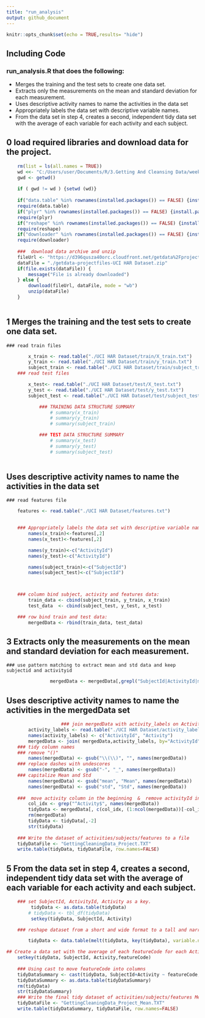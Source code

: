 ```yaml
---
title: "run_analysis"
output: github_document
---
```


```r
knitr::opts_chunk$set(echo = TRUE,results= "hide")
```


## Including Code

### run_analysis.R that does the following:
* Merges the training and the test sets to create one data set.
* Extracts only the measurements on the mean and standard deviation for each measurement.
* Uses descriptive activity names to name the activities in the data set
* Appropriately labels the data set with descriptive variable names.
* From the data set in step 4, creates a second, independent tidy data set with the average of each variable for each activity and each subject.


## 0 load required libraries and download data for the project. 
```r
	rm(list = ls(all.names = TRUE))
	wd <<- "C:/Users/user/Documents/R/3.Getting And Cleansing Data/week4/final"
	gwd <- getwd()
	
	if ( gwd != wd ) {setwd (wd)}
	
	if("data.table" %in% rownames(installed.packages()) == FALSE) {install.packages("data.table")}
	require(data.table)
	if("plyr" %in% rownames(installed.packages()) == FALSE) {install.packages("plyr")}
	require(plyr) 
	if("reshape" %in% rownames(installed.packages()) == FALSE) {install.packages("reshape")}
	require(reshape)
	if("downloader" %in% rownames(installed.packages()) == FALSE) {install.packages("downloader")}
	require(downloader)
	
	###  download data archive and unzip 
	fileUrl <- "https://d396qusza40orc.cloudfront.net/getdata%2Fprojectfiles%2FUCI%20HAR%20Dataset.zip"
	dataFile = "./getdata-projectfiles-UCI HAR Dataset.zip"
	if(file.exists(dataFile)) {
		message("File is already downloaded")
	} else {
		download(fileUrl, dataFile, mode = "wb")
		unzip(dataFile)
	}
	

```
## 1    Merges the training and the test sets to create one data set.

	### read train files
```r
		x_train <- read.table("./UCI HAR Dataset/train/X_train.txt")
		y_train <- read.table("./UCI HAR Dataset/train/y_train.txt")
		subject_train <- read.table("./UCI HAR Dataset/train/subject_train.txt")
	### read test files

		x_test<- read.table("./UCI HAR Dataset/test/X_test.txt")
		y_test <- read.table("./UCI HAR Dataset/test/y_test.txt") 
		subject_test <- read.table("./UCI HAR Dataset/test/subject_test.txt")

			### TRAINING DATA STRUCTURE SUMMARY  
				# summary(x_train)
				# summary(y_train)
				# summary(subject_train)

			### TEST DATA STRUCTURE SUMMARY  
				# summary(x_test)
				# summary(y_test)
				# summary(subject_test)
				
```				
## Uses descriptive activity names to name the activities in the data set
	### read features file 
```r
	features <- read.table("./UCI HAR Dataset/features.txt")
	

	### Appropriately labels the data set with descriptive variable names.
		names(x_train)<-features[,2]
		names(x_test)<-features[,2]

		names(y_train)<-c("ActivityId")
		names(y_test)<-c("ActivityId")

		names(subject_train)<-c("SubjectId")
		names(subject_test)<-c("SubjectId")



	### column bind subject, activity and features data:
		train_data <- cbind(subject_train, y_train, x_train)
		test_data  <- cbind(subject_test, y_test, x_test)

	### row bind train and test data:
		mergedData <- rbind(train_data, test_data)
```
## 3 Extracts only the measurements on the mean and standard deviation for each measurement.
	### use pattern matching to extract mean and std data and keep subjectid and activityid
```r
				mergedData <- mergedData[,grepl("SubjectId|ActivityId|mean\\(\\)|std\\(\\)", names(mergedData))]
```
## Uses descriptive activity names to name the activities in the mergedData set
```r
					### join mergedData with activity_labels on ActivityId
		activity_labels <- read.table("./UCI HAR Dataset/activity_labels.txt")
		names(activity_labels) <- c("ActivityId", "Activity")
		mergedData <- join( mergedData,activity_labels, by="ActivityId",  match="first")	 
	### tidy column names
	### remove "()"
		names(mergedData) <- gsub("\\(\\)", "", names(mergedData)) 
	### replace dashes with undescores 
		names(mergedData) <- gsub("-", "_", names(mergedData))  
	### capitalize Mean and Std
		names(mergedData) <- gsub("mean", "Mean", names(mergedData)) 
		names(mergedData) <- gsub("std", "Std", names(mergedData)) 
	
	###  move activity column in the beginning  &  remove activityId index column 
		col_idx <- grep("^Activity$", names(mergedData))
		tidyData <- mergedData[, c(col_idx, (1:ncol(mergedData))[-col_idx])]
		rm(mergedData)
		tidyData <- tidyData[,-2]
		str(tidyData)
	
	### Write the dataset of activities/subjects/features to a file   
	tidyDataFile <- "GettingCleaningData_Project.TXT"
	write.table(tidyData, tidyDataFile, row.names=FALSE)
```
## 5 From the data set in step 4, creates a second, independent tidy data set with the average of each variable for each activity and each subject.
```r
	### set SubjectId, ActivityId, Activity as a key.
		 tidyData <- as.data.table(tidyData)
		# tidyData <- tbl_df(tidyData)
		 setkey(tidyData, SubjectId, Activity)

	### reshape dataset from a short and wide format to a tall and narrow format.

		tidyData <- data.table(melt(tidyData, key(tidyData), variable.name="featureCode"))

## Create a data set with the average of each featureCode for each Activity and each SubjectId.
	setkey(tidyData, SubjectId, Activity,featureCode)
  
	### Using cast to move featureCode into columns 
	tidyDataSummary <- cast(tidyData, SubjectId+Activity ~ featureCode,mean)
	tidyDataSummary <- as.data.table(tidyDataSummary)
	rm(tidyData)
	str(tidyDataSummary)
    ### Write the final tidy dataset of activities/subjects/features Means to a file   
    tidyDataFile <- "GettingCleaningData_Project_Mean.TXT"
    write.table(tidyDataSummary, tidyDataFile, row.names=FALSE)
```